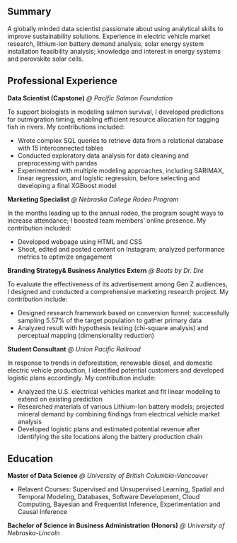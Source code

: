 ## Summary 
A globally minded data scientist passionate about using analytical skills to improve sustainability solutions. Experience in electric vehicle market research, lithium-ion battery demand analysis, solar energy system installation feasibility analysis; knowledge and interest in energy systems and perovskite solar cells.

## Professional Experience 
**Data Scientist (Capstone)** *@ Pacific Salmon Foundation*

To support biologists in modeling salmon survival, I developed predictions for outmigration timing, enabling efficient resource allocation for tagging fish in rivers. My contributions included:

- Wrote complex SQL queries to retrieve data from a relational database with 15 interconnected tables 
- Conducted exploratory data analysis for data cleaning and preprocessing with pandas
- Experimented with multiple modeling approaches, including SARIMAX, linear regression, and logistic regression, before selecting and developing a final XGBoost model 


**Marketing Specialist** *@ Nebraska College Rodeo Program* 

In the months leading up to the annual rodeo, the program sought ways to increase attendance; I boosted team members’ online presence. My contribution included:  

- Developed webpage using HTML and CSS
- Shoot, edited and posted content on Instagram; analyzed performance metrics to optimize engagement


**Branding Strategy& Business Analytics Extern** *@ Beats by Dr. Dre* 

To evaluate the effectiveness of its advertisement among Gen Z audiences, I designed and conducted a comprehensive marketing research project. My contribution include: 

- Designed research framework based on conversion funnel; successfully sampling 5.57% of the target population to gather primary data  
- Analyzed result with hypothesis testing (chi-square analysis) and perceptual mapping (dimensionality reduction) 


**Student Consultant** *@ Union Pacific Railroad* 

In response to trends in deforestation, renewable diesel, and domestic electric vehicle production, I identified potential customers and developed logistic plans accordingly. My contribution include: 

- Analyzed the U.S. electrical vehicles market and fit linear modeling to extend on existing prediction 
- Researched materials of various Lithium-Ion battery models; projected mineral demand by combining findings from electrical vehicle market analysis
- Developed logistic plans and estimated potential revenue after identifying the site locations along the battery production chain 




## Education 
**Master of Data Science** *@ University of British Columbia-Vancouver*

- Relavent Courses: Supervised and Unsupervised Learning, Spatial and Temporal Modeling, Databases, Software Development, Cloud Computing, Bayesian and Frequentist Inference, Experimentation and Causal Inference

**Bachelor of Science in Business Administration (Honors)** *@ University of Nebraska-Lincoln* 